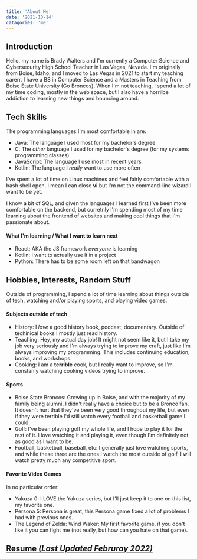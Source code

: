 ```yaml
---
title: 'About Me'
date: '2021-10-14'
catagories: 'me'
---
```


## Introduction

Hello, my name is Brady Walters and I'm currently a Computer Science and Cybersecurity High School Teacher in Las Vegas, Nevada. I'm originally from Boise, Idaho, and I moved to Las Vegas in 2021 to start my teaching carerr. I have a BS in Computer Science and a Masters in Teaching from Boise State University (Go Broncos). When I'm not teaching, I spend a lot of my time coding, mostly in the web space, but I also have a horrilbe addiction to learning new things and bouncing around.

## Tech Skills

The programming languages I'm most comfortable in are:
- Java: The language I used most for my bachelor's degree
- C: The *other* language I used for my bachelor's degree (for my systems programming classes)
- JavaScript: The language I use most in recent years
- Kotlin: The language I *really* want to use more often

I've spent a lot of time on Linux machines and feel fairly comfortable with a bash shell open. I mean I can close **vi** but I'm not the command-line wizard I want to be yet. 

I know a bit of SQL, and given the languages I learned first I've been more comfortable on the backend, but curretnly I'm spending most of my time learning about the frontend of websites and making cool things that I'm passionate about.

#### What I'm learning / What I want to learn next

- React: AKA the JS framework *everyone* is learning
- Kotlin: I want to actually use it in a project
- Python: There has to be some room left on that bandwagon 

## Hobbies, Interests, Random Stuff

Outside of programming, I spend a lot of time learning about things outside of tech, watching and/or playing sports, and playing video games.

#### Subjects outside of tech

- History: I *love* a good history book, podcast, documentary. Outside of techinical books I mostly just read history.
- Teaching: Hey, my actual day job! It might not seem like it, but I take my job very seriously and I'm always trying to improve my craft, just like I'm always improving my programming. This includes continuing education, books, and workshops.
- Cooking: I am a **terrible** cook, but I really want to improve, so I'm constanly watching cooking videos trying to improve. 

#### Sports

- Boise State Broncos: Growing up in Boise, and with the majority of my family being alumni, I didn't really have a choice but to be a Bronco fan. It doesn't hurt that they've been very good throughout my life, but even if they were terrible I'd still watch every football and basketball game I could. 
- Golf: I've been playing golf my whole life, and I hope to play it for the rest of it. I love watching it and playing it, even though I'm definitely not as good as I want to be. 
- Football, basketball, baseball, etc: I generally just love watching sports, and while these three are the ones I watch the most outside of golf, I will watch pretty much any competitive sport.

#### Favorite Video Games

In no particular order:
- Yakuza 0: I LOVE the Yakuza series, but I'll just keep it to one on this list, my favorite one.
- Persona 5: Persona is great, this Persona game fixed a lot of problems I had with previous ones.
- The Legend of Zelda: Wind Waker: My first favorite game, if you don't like it you can fight me (not really, but how can you hate on that game).

## [Resume *(Last Updated Februray 2022)*](https://drive.google.com/file/d/1XODHhHHQCyrGSmychO_v1n1KIdyYO1Tf/view?usp=sharing)
